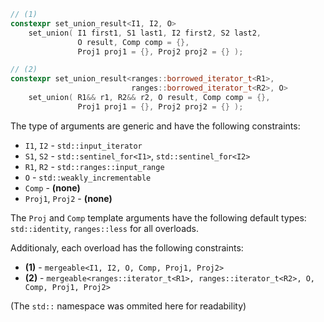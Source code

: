 ```cpp
// (1)
constexpr set_union_result<I1, I2, O>
    set_union( I1 first1, S1 last1, I2 first2, S2 last2,
               O result, Comp comp = {},
               Proj1 proj1 = {}, Proj2 proj2 = {} );

// (2)
constexpr set_union_result<ranges::borrowed_iterator_t<R1>,
                           ranges::borrowed_iterator_t<R2>, O>
    set_union( R1&& r1, R2&& r2, O result, Comp comp = {},
               Proj1 proj1 = {}, Proj2 proj2 = {} );
```

The type of arguments are generic and have the following constraints:
- `I1`, `I2` - `std::input_iterator`
- `S1`, `S2` - `std::sentinel_for<I1>`, `std::sentinel_for<I2>`
- `R1`, `R2` - `std::ranges::input_range`
- `O` - `std::weakly_incrementable`
- `Comp` - **(none)**
- `Proj1`, `Proj2` - **(none)**

The `Proj` and `Comp` template arguments have the following default types: `std::identity`, `ranges::less` for all overloads.

Additionaly, each overload has the following constraints:
  - **(1)** - `mergeable<I1, I2, O, Comp, Proj1, Proj2>`
  - **(2)** - `mergeable<ranges::iterator_t<R1>, ranges::iterator_t<R2>, O, Comp, Proj1, Proj2>`

(The `std::` namespace was ommited here for readability)
